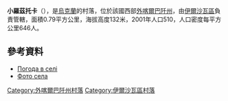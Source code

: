 {{coord|48|17|34|N|23|5|10|E|scale:100000|display=title}}

'''小羅茲托卡'''（{{lang-uk|Мала Розтока}}），是[[烏克蘭|烏克蘭]]的村落，位於該國西部[[外喀爾巴阡州|外喀爾巴阡州]]，由[[伊爾沙瓦區|伊爾沙瓦區]]負責管轄，面積0.79平方公里，海拔高度132米，2001年人口510，人口密度每平方公里646人。

==參考資料==
*[http://weather.in.ua/ua/zakarpatskaja/14571 Погода в селі ] {{Wayback|url=http://weather.in.ua/ua/zakarpatskaja/14571 |date=20160305075933 }}
*[https://web.archive.org/web/20130819210307/http://irshava-foto.org.ua/category/sela/mala-roztoka/ Фото села ]

{{DEFAULTSORT:Мала Розтока}}

[[Category:外喀爾巴阡州村落|Category:外喀爾巴阡州村落]]
[[Category:伊爾沙瓦區村落|Category:伊爾沙瓦區村落]]


{{Zakarpattia-geo-stub}}